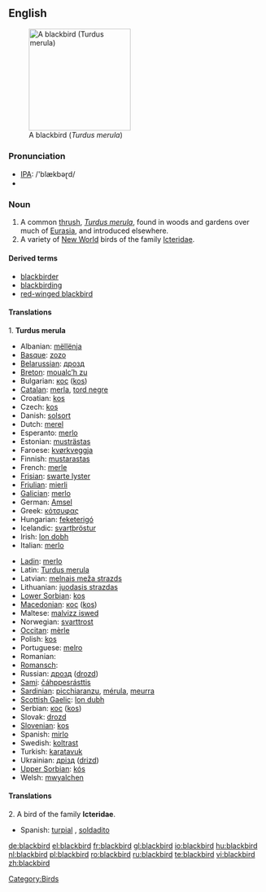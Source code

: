 {{wikipedia}}
{{wikipedia|Icterid}}
==English==
[[Image:Solsort.jpg|thumb|right|200px|A blackbird (''Turdus merula'')]]

===Pronunciation===
*[[w:IPA|IPA]]: /'blækbəɽd/
*{{audio|en-us-blackbird.ogg|Audio (US)}}

===Noun===
{{en-noun}}

# A common [[thrush]], ''[[Turdus merula]]'', found in woods and gardens over much of [[Eurasia]], and introduced elsewhere.
# A variety of [[New World]] birds of the family [[Icteridae]].

====Derived terms====
*[[blackbirder]]
*[[blackbirding]]
*[[red-winged blackbird]]

====Translations====
1. '''Turdus merula'''
{{top}}
*Albanian: [[mëllënja]]
*[[Basque]]: [[zozo]]
*[[Belarussian]]: [[дрозд]]
*[[Breton]]: [[moualc’h zu]]
*Bulgarian: [[кос]] ([[kos]])
*[[Catalan]]: [[merla]], [[tord negre]]
*Croatian: [[kos]]
*Czech: [[kos]]
*Danish: [[solsort]] {{m}}
*Dutch: [[merel]] {{m}}
*Esperanto: [[merlo]]
*Estonian: [[musträstas]]
*Faroese: [[kvørkveggja]]
*Finnish: [[mustarastas]]
*French: [[merle]] {{m}}
*[[Frisian]]: [[swarte lyster]]
*[[Friulian]]: [[mierli]]
*[[Galician]]: [[merlo]]
*German: [[Amsel]] {{f}}
*Greek: [[κότσυφας]] '' ''
*Hungarian: [[feketerigó]]
*Icelandic: [[svartþröstur]]
*Irish: [[lon dobh]]
*Italian: [[merlo]] {{m}}
{{mid}}
*[[Ladin]]: [[merlo]]
*Latin: [[Turdus merula]] '' ''
*Latvian: [[melnais meža strazds]]
*Lithuanian: [[juodasis strazdas]]
*[[Lower Sorbian]]: [[kos]]
*[[Macedonian]]: [[кос]] ([[kos]])
*Maltese: [[malvizz iswed]]
*Norwegian: [[svarttrost]]
*[[Occitan]]: [[mèrle]]
*Polish: [[kos]] '' ''
*Portuguese: [[melro]]
*Romanian: {{t|ro|mierla-neagră|f}}
*[[Romansch]]: {{t|rm|merlotscha}}
*Russian: [[дрозд]] ([[drozd]]) '' ''
*[[Sami]]: [[čáhppesrásttis]]
*[[Sardinian]]: [[picchiaranzu]], [[mérula]], [[meurra]]
*[[Scottish Gaelic]]: [[lon dubh]]
*Serbian: [[кос]] ([[kos]])
*Slovak: [[drozd]]
*[[Slovenian]]: [[kos]]
*Spanish: [[mirlo]] {{m}}
*Swedish: [[koltrast]]
*Turkish: [[karatavuk]]
*Ukrainian: [[дрізд]] ([[drizd]])
*[[Upper Sorbian]]: [[kós]]
*Welsh: [[mwyalchen]]
{{bottom}}

====Translations====
2. A bird of the family '''Icteridae'''.
{{top}}
{{mid}}
*Spanish: [[turpial]] {{m}}, [[soldadito]] {{m}}
{{bottom}}

[[Category:Birds]]

[[de:blackbird]]
[[el:blackbird]]
[[fr:blackbird]]
[[gl:blackbird]]
[[io:blackbird]]
[[hu:blackbird]]
[[nl:blackbird]]
[[pl:blackbird]]
[[ro:blackbird]]
[[ru:blackbird]]
[[te:blackbird]]
[[vi:blackbird]]
[[zh:blackbird]]